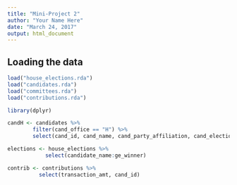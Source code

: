 ```yaml
---
title: "Mini-Project 2"
author: "Your Name Here"
date: "March 24, 2017"
output: html_document
---
```



## Loading the data


```r
load("house_elections.rda")
load("candidates.rda")
load("committees.rda")
load("contributions.rda")

library(dplyr)
```

```r
candH <- candidates %>%
        filter(cand_office == "H") %>%
        select(cand_id, cand_name, cand_party_affiliation, cand_election_yr)

elections <- house_elections %>%
            select(candidate_name:ge_winner) 

contrib <- contributions %>%
          select(transaction_amt, cand_id)
```

